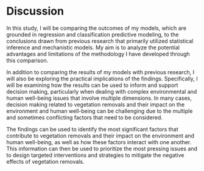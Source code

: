 # Discussion

In this study, I will be comparing the outcomes of my models, which are grounded in regression and classification predictive modeling, to the conclusions drawn from previous research that primarily utilized statistical inference and mechanistic models.
My aim is to analyze the potential advantages and limitations of the methodology I have developed through this comparison.

In addition to comparing the results of my models with previous research, I will also be exploring the practical implications of the findings.
Specifically, I will be examining how the results can be used to inform and support decision making, particularly when dealing with complex environmental and human well-being issues that involve multiple dimensions. 
In many cases, decision making related to vegetation removals and their impact on the environment and human well-being can be challenging due to the multiple and sometimes conflicting factors that need to be considered.

The findings can be used to identify the most significant factors that contribute to vegetation removals and their impact on the environment and human well-being, as well as how these factors interact with one another. 
This information can then be used to prioritize the most pressing issues and to design targeted interventions and strategies to mitigate the negative effects of vegetation removals.

